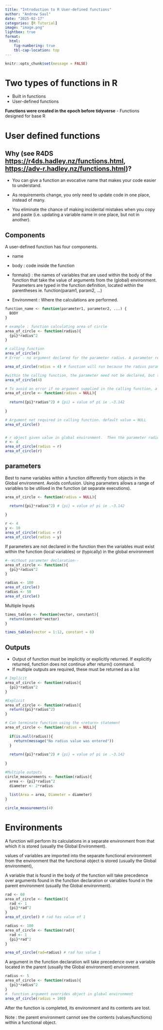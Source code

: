 ```yaml
---
title: "Introduction to R User-defined functions" 
author: "Andrew Saul" 
date: "2025-02-17"
categories: [R Tutorial] 
image: "image.png" 
lightbox: true 
format:    
  html:     
    fig-numbering: true     
    tbl-cap-location: top 
---
```


```r
knitr::opts_chunk$set(message = FALSE)
```

# Two types of functions in R

-   Built in functions
-   User-defined functions

**Functions were created in the epoch before tidyverse** - Functions designed for base R

# User defined functions

## Why (see R4DS <https://r4ds.hadley.nz/functions.html>, <https://adv-r.hadley.nz/functions.html>)?

-   You can give a function an evocative name that makes your code easier to understand.

-   As requirements change, you only need to update code in one place, instead of many.

-   You eliminate the chance of making incidental mistakes when you copy and paste (i.e. updating a variable name in one place, but not in another).

## Components

A user-defined function has four components.

-   name

-   body : code inside the function

-   formals() : the names of variables that are used within the body of the function that take the value of arguments from the (global) environment. Parameters are typed in the function definition, located within the parentheses ie. function(param1, param2, ...)

-   Environment : Where the calculations are performed.

```r
function_name <- function(parameter1, parameter2, ...) {
  BODY
}

# example : function calculating area of circle
area_of_circle <- function(radius){
  {pi}*radius^2
}

# calling function
area_of_circle() 
# Error - no argument declared for the parameter radius. A parameter requires an argument

area_of_circle(radius = 4) # function will run because the radius parameter is given the argument 4 in the calling function.

#within the calling function, the parameter need not be declared, but the order of arguments for the parameters becomes important
area_of_circle(4)

# To avoid an error if no argument supplied in the calling function, a default argument of NULL can be supplied in the function declaration.
area_of_circle <- function(radius = NULL){
  
  return({pi}*radius^2) # {pi} = value of pi ie .~3.142
  
} 

# Argument not required in calling function. default value = NULL
area_of_circle()


# r object given value in global environment.  Then the parameter radius can be given the argument r in parameter declaration
r <- 4
area_of_circle(radius = r)
area_of_circle(r)
```

## parameters

Best to name variables within a function differently from objects in the Global environment. Avoids confusion. Using parameters allows a range of variables to be utilised in the function (at separate executions).

```r
area_of_circle <- function(radius = NULL){

  return({pi}*radius^2) # {pi} = value of pi ie .~3.142
  
} 

r <- 4
y <- 10
area_of_circle(radius = r)
area_of_circle(radius = y)
```

If parameters are not declared in the function then the variables must exist within the function (local variables) or (typically) in the global environment

```r
#--Without parameter declaration--
area_of_circle <- function(){
  {pi}*radius^2
}

radius <- 100
area_of_circle()
radius <- 50
area_of_circle()

```

Multiple Inputs

```r
times_tables <- function(vector, constant){
  return(constant*vector)
}

times_tables(vector = 1:12, constant = 6)
```

## Outputs

-   Output of function must be implicitly or explicitly returned. If explicitly returned, function does not continue after return() command.
-   If multiple outputs are required, these must be returned as a list

```r
# Implicit 
area_of_circle <- function(radius){
  {pi}*radius^2
}

#Explicit
area_of_circle <- function(radius){
  return({pi}*radius^2)
}

# Can terminate function using the <return> statement
area_of_circle <- function(radius = NULL){
  
  if(is.null(radius)){
    return(message("No radius value was entered"))
  }
  
  return({pi}*radius^2) # {pi} = value of pi ie .~3.142
  
} 

#Multiple outputs
circle_measurements <- function(radius){
  area <- {pi}*radius^2
  diameter <- 2*radius
  
  list(Area = area, Diameter = diameter)
}

circle_measurements(4)
```

# Environments

A function will perform its calculations in a separate environment from that which it is stored (usually the Global Environment).

values of variables are imported into the separate functional environment from the environment that the functional object is stored (usually the Global environment),

A variable that is found in the body of the function will take precedence over arguments found in the function declaration or variables found in the parent environment (usually the Global environment).

```r
rad <- 60
area_of_circle <- function(){
  rad <- 1
  {pi}*rad^2
}
area_of_circle() # rad has value of 1 

radius <- 100
area_of_circle <- function(rad){
  rad <- 1
  {pi}*rad^2
}

area_of_circle(rad=radius) # rad has value 1
```

A argument in the function declaration will take precedence over a variable located in the parent (usually the Global environment) environment.

```r

radius <- 5
area_of_circle <- function(radius){
  {pi}*radius^2
}
#  function argument overrides object in global environment
area_of_circle(radius = 100)
```

After the function is completed, its environment and its contents are lost.

Note : the parent environment cannot see the contents (values/functions) within a functional object.
